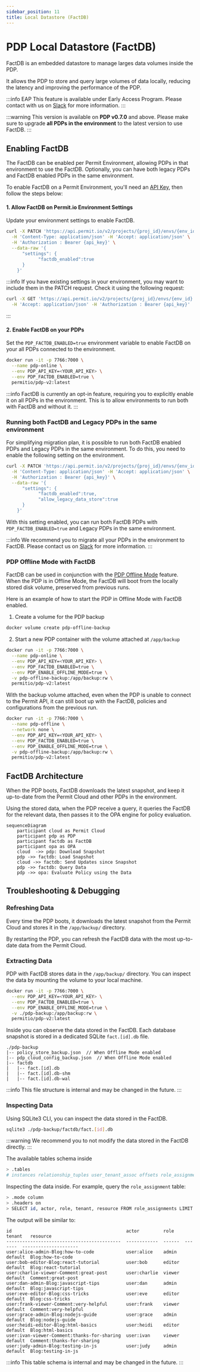 ```yaml
---
sidebar_position: 11
title: Local Datastore (FactDB)
---
```


# PDP Local Datastore (FactDB)

FactDB is an embedded datastore to manage larges data volumes inside the PDP.

It allows the PDP to store and query large volumes of data locally,
reducing the latency and improving the performance of the PDP.

:::info EAP
This feature is available under Early Access Program.
Please contact with us on [Slack](https://io.permit.io/slack) for more information.
:::

:::warning
This version is available on **PDP v0.7.0** and above.
Please make sure to upgrade **all PDPs in the environment** to the latest version to use FactDB.
:::

## Enabling FactDB

The FactDB can be enabled per Permit Environment, allowing PDPs in that environment to use the FactDB.
Optionally, you can have both legacy PDPs and FactDB enabled PDPs in the same environment.

To enable FactDB on a Permit Environment, you'll need an [API Key](/manage-your-account/workspace-settings#api-keys),
then follow the steps below:

#### 1. Allow FactDB on Permit.io Environment Settings

Update your environment settings to enable FactDB.
```bash
curl -X PATCH 'https://api.permit.io/v2/projects/{proj_id}/envs/{env_id}' \
  -H 'Content-Type: application/json' -H 'Accept: application/json' \
  -H 'Authorization : Bearer {api_key}' \
  --data-raw '{
      "settings": {
            "factdb_enabled":true
      }
    }'
```
:::info
If you have existing settings in your environment, you may want to include them in the PATCH request.
Check it using the following request:
```bash
curl -X GET 'https://api.permit.io/v2/projects/{proj_id}/envs/{env_id}' \
  -H 'Accept: application/json' -H 'Authorization : Bearer {api_key}'
```
:::


#### 2. Enable FactDB on your PDPs

Set the `PDP_FACTDB_ENABLED=true` environment variable to enable FactDB on your all PDPs connected to the environment.

```bash
docker run -it -p 7766:7000 \
  --name pdp-online \
  --env PDP_API_KEY=<YOUR_API_KEY> \
  --env PDP_FACTDB_ENABLED=true \
  permitio/pdp-v2:latest
```

:::info
FactDB is currently an opt-in feature, requiring you to explicitly enable it on all PDPs in the environment.
This is to allow environments to run both with FactDB and without it.
:::

### Running both FactDB and Legacy PDPs in the same environment

For simplifying migration plan, it is possible to run both FactDB enabled PDPs and Legacy PDPs in the same environment.
To do this, you need to enable the following setting on the environment.

```bash
curl -X PATCH 'https://api.permit.io/v2/projects/{proj_id}/envs/{env_id}' \
  -H 'Content-Type: application/json' -H 'Accept: application/json' \
  -H 'Authorization : Bearer {api_key}' \
  --data-raw '{
      "settings": {
            "factdb_enabled":true,
            "allow_legacy_data_store":true
      }
    }'
```

With this setting enabled, you can run both FactDB PDPs with `PDP_FACTDB_ENABLED=true` and Legacy PDPs in the same environment.

:::info
We recommend you to migrate all your PDPs in the environment to FactDB.
Please contact us on [Slack](https://io.permit.io/slack) for more information.
:::


### PDP Offline Mode with FactDB

FactDB can be used in conjunction with the [PDP Offline Mode](/how-to/deploy/deploy-to-production/#pdp-offline-mode) feature.
When the PDP is in Offline Mode, the FactDB will boot from the locally stored disk volume, preserved from previous runs.

Here is an example of how to start the PDP in Offline Mode with FactDB enabled.

1. Create a volume for the PDP backup
```bash
docker volume create pdp-offline-backup
```

2. Start a new PDP container with the volume attached at `/app/backup`
```bash
docker run -it -p 7766:7000 \
  --name pdp-online \
  --env PDP_API_KEY=<YOUR_API_KEY> \
  --env PDP_FACTDB_ENABLED=true \
  --env PDP_ENABLE_OFFLINE_MODE=true \
  -v pdp-offline-backup:/app/backup:rw \
  permitio/pdp-v2:latest
```

With the backup volume attached, even when the PDP is unable to connect to the Permit API,
it can still boot up with the FactDB, policies and configurations from the previous run.

```bash
docker run -it -p 7766:7000 \
  --name pdp-offline \
  --network none \
  --env PDP_API_KEY=<YOUR_API_KEY> \
  --env PDP_FACTDB_ENABLED=true \
  --env PDP_ENABLE_OFFLINE_MODE=true \
  -v pdp-offline-backup:/app/backup:rw \
  permitio/pdp-v2:latest
```

## FactDB Architecture

When the PDP boots, FactDB downloads the latest snapshot, and keep it up-to-date from the Permit Cloud and other PDPs in the environment.

Using the stored data, when the PDP receive a query, it queries the FactDB for the relevant data, then passes it to the OPA engine for policy evaluation.

```mermaid
sequenceDiagram
    participant cloud as Permit Cloud
    participant pdp as PDP
    participant factdb as FactDB
    participant opa as OPA
    cloud  ->> pdp: Download Snapshot
    pdp ->> factdb: Load Snapshot
    cloud ->> factdb: Send Updates since Snapshot
    pdp ->> factdb: Query Data
    pdp ->> opa: Evaluate Policy using the Data
```


## Troubleshooting & Debugging

### Refreshing Data
Every time the PDP boots, it downloads the latest snapshot from the Permit Cloud and stores it in the `/app/backup/` directory.

By restarting the PDP, you can refresh the FactDB data with the most up-to-date data from the Permit Cloud.

### Extracting Data
PDP with FactDB stores data in the `/app/backup/` directory. You can inspect the data by mounting the volume to your local machine.

```bash
docker run -it -p 7766:7000 \
  --env PDP_API_KEY=<YOUR_API_KEY> \
  --env PDP_FACTDB_ENABLED=true \
  --env PDP_ENABLE_OFFLINE_MODE=true \
  -v ./pdp-backup:/app/backup:rw \
  permitio/pdp-v2:latest
```

Inside you can observe the data stored in the FactDB. Each database snapshot is stored in a dedicated SQLite `fact.[id].db` file.
```text
./pdp-backup
|-- policy_store_backup.json  // When Offline Mode enabled
|-- pdp_cloud_config_backup.json  // When Offline Mode enabled
|-- factdb
|   |-- fact.[id].db
|   |-- fact.[id].db-shm
|   |-- fact.[id].db-wal
```

:::info
This file structure is internal and may be changed in the future.
:::

### Inspecting Data

Using SQLite3 CLI, you can inspect the data stored in the FactDB.

```bash
sqlite3 ./pdp-backup/factdb/fact.[id].db
```

:::warning
We recommend you to not modify the data stored in the FactDB directly.
:::

The available tables schema inside
```bash
> .tables
# instances relationship_tuples user_tenant_assoc offsets role_assignments users
```

Inspecting the data inside. For example, query the `role_assignment` table:
```bash
> .mode column
> .headers on
> SELECT id, actor, role, tenant, resource FROM role_assignments LIMIT 10;
```

The output will be similar to:
```text
id                                           actor         role    tenant   resource
-------------------------------------------  ------------  ------  -------  ---------------------
user:alice-admin-Blog:how-to-code            user:alice    admin   default  Blog:how-to-code
user:bob-editor-Blog:react-tutorial          user:bob      editor  default  Blog:react-tutorial
user:charlie-viewer-Comment:great-post       user:charlie  viewer  default  Comment:great-post
user:dan-admin-Blog:javascript-tips          user:dan      admin   default  Blog:javascript-tips
user:eve-editor-Blog:css-tricks              user:eve      editor  default  Blog:css-tricks
user:frank-viewer-Comment:very-helpful       user:frank    viewer  default  Comment:very-helpful
user:grace-admin-Blog:nodejs-guide           user:grace    admin   default  Blog:nodejs-guide
user:heidi-editor-Blog:html-basics           user:heidi    editor  default  Blog:html-basics
user:ivan-viewer-Comment:thanks-for-sharing  user:ivan     viewer  default  Comment:thanks-for-sharing
user:judy-admin-Blog:testing-in-js           user:judy     admin   default  Blog:testing-in-js
```

:::info
This table schema is internal and may be changed in the future.
:::
